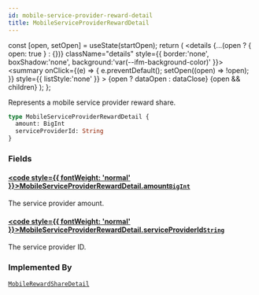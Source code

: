 ```yaml
---
id: mobile-service-provider-reward-detail
title: MobileServiceProviderRewardDetail
---
```









  const [open, setOpen] = useState(startOpen);
  return (
    <details {...(open ? { open: true } : {})} className="details" style={{ border:'none', boxShadow:'none', background:'var(--ifm-background-color)' }}>
      <summary
        onClick={(e) => {
          e.preventDefault();
          setOpen((open) => !open);
        }}
        style={{ listStyle:'none' }}
      >
      {open ? dataOpen : dataClose}
      </summary>
      {open && children}
    </details>
  );
};








Represents a mobile service provider reward share.


```graphql
type MobileServiceProviderRewardDetail {
  amount: BigInt
  serviceProviderId: String
}
```




### Fields

#### [<code style={{ fontWeight: 'normal' }}>MobileServiceProviderRewardDetail.<b>amount</b></code>](#)<Bullet />[`BigInt`](/schema/types/scalars/big-int.mdx) <Badge class="badge badge--secondary" text="scalar"/> 
The service provider amount.


#### [<code style={{ fontWeight: 'normal' }}>MobileServiceProviderRewardDetail.<b>serviceProviderId</b></code>](#)<Bullet />[`String`](/schema/types/scalars/string.mdx) <Badge class="badge badge--secondary" text="scalar"/> 
The service provider ID.






### Implemented By

[`MobileRewardShareDetail`](/schema/types/unions/mobile-reward-share-detail.mdx)  <Badge class="badge badge--secondary" text="union"/>


